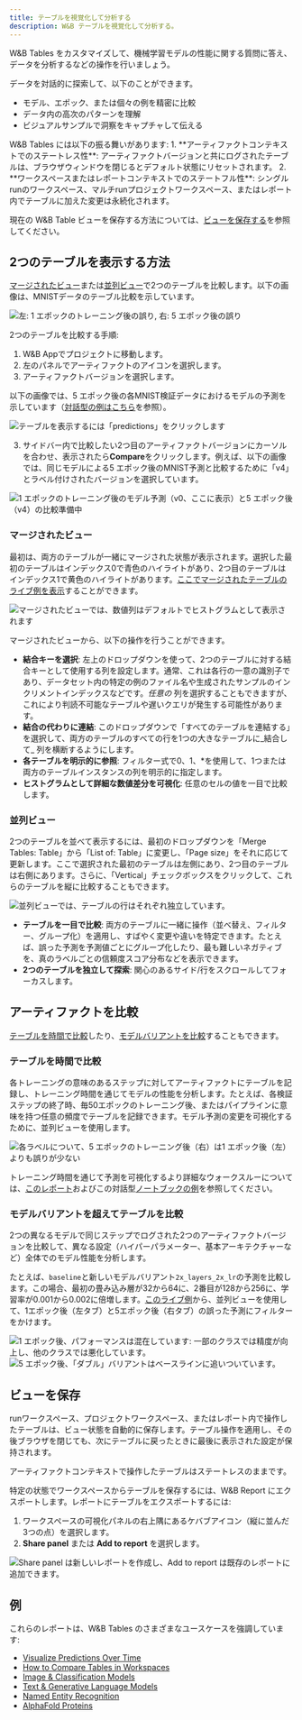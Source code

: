 ```yaml
---
title: テーブルを視覚化して分析する
description: W&B テーブルを視覚化して分析する。
---
```


W&B Tables をカスタマイズして、機械学習モデルの性能に関する質問に答え、データを分析するなどの操作を行いましょう。

データを対話的に探索して、以下のことができます。

* モデル、エポック、または個々の例を精密に比較
* データ内の高次のパターンを理解
* ビジュアルサンプルで洞察をキャプチャして伝える

<Note>
W&B Tables には以下の振る舞いがあります:
1. **アーティファクトコンテキストでのステートレス性**: アーティファクトバージョンと共にログされたテーブルは、ブラウザウィンドウを閉じるとデフォルト状態にリセットされます。
2. **ワークスペースまたはレポートコンテキストでのステートフル性**: シングルrunのワークスペース、マルチrunプロジェクトワークスペース、またはレポート内でテーブルに加えた変更は永続化されます。

現在の W&B Table ビューを保存する方法については、[ビューを保存する](#save-your-view)を参照してください。
</Note>

## 2つのテーブルを表示する方法
[マージされたビュー](#merged-view)または[並列ビュー](#side-by-side-view)で2つのテーブルを比較します。以下の画像は、MNISTデータのテーブル比較を示しています。

<Frame>
    <img src="/images/data_vis/table_comparison.png" alt="左: 1 エポックのトレーニング後の誤り, 右: 5 エポック後の誤り" max-width="90%"  />
</Frame>

2つのテーブルを比較する手順:

1. W&B Appでプロジェクトに移動します。
2. 左のパネルでアーティファクトのアイコンを選択します。
3. アーティファクトバージョンを選択します。

以下の画像では、5 エポック後の各MNIST検証データにおけるモデルの予測を示しています（[対話型の例はこちら](https://wandb.ai/stacey/mnist-viz/artifacts/predictions/baseline/d888bc05719667811b23/files/predictions.table.json)を参照）。

<Frame>
    <img src="/images/data_vis/preds_mnist.png" alt="テーブルを表示するには「predictions」をクリックします" max-width="90%"  />
</Frame>

3. サイドバー内で比較したい2つ目のアーティファクトバージョンにカーソルを合わせ、表示されたら**Compare**をクリックします。例えば、以下の画像では、同じモデルによる5 エポック後のMNIST予測と比較するために「v4」とラベル付けされたバージョンを選択しています。

<Frame>
    <img src="/images/data_vis/preds_2.png" alt="1 エポックのトレーニング後のモデル予測（v0、ここに表示）と5 エポック後（v4）の比較準備中" max-width="90%"  />
</Frame>

### マージされたビュー

最初は、両方のテーブルが一緒にマージされた状態が表示されます。選択した最初のテーブルはインデックス0で青色のハイライトがあり、2つ目のテーブルはインデックス1で黄色のハイライトがあります。[ここでマージされたテーブルのライブ例を表示](https://wandb.ai/stacey/mnist-viz/artifacts/predictions/baseline/d888bc05719667811b23/files/predictions.table.json#7dd0cd845c0edb469dec)することができます。

<Frame>
    <img src="/images/data_vis/merged_view.png" alt="マージされたビューでは、数値列はデフォルトでヒストグラムとして表示されます" max-width="90%"  />
</Frame>

マージされたビューから、以下の操作を行うことができます。

* **結合キーを選択**: 左上のドロップダウンを使って、2つのテーブルに対する結合キーとして使用する列を設定します。通常、これは各行の一意の識別子であり、データセット内の特定の例のファイル名や生成されたサンプルのインクリメントインデックスなどです。_任意の_ 列を選択することもできますが、これにより判読不可能なテーブルや遅いクエリが発生する可能性があります。
* **結合の代わりに連結**: このドロップダウンで「すべてのテーブルを連結する」を選択して、両方のテーブルのすべての行を1つの大きなテーブルに_結合して_ 列を横断するようにします。
* **各テーブルを明示的に参照**: フィルター式で0、1、\*を使用して、1つまたは両方のテーブルインスタンスの列を明示的に指定します。
* **ヒストグラムとして詳細な数値差分を可視化**: 任意のセルの値を一目で比較します。

### 並列ビュー

2つのテーブルを並べて表示するには、最初のドロップダウンを「Merge Tables: Table」から「List of: Table」に変更し、「Page size」をそれに応じて更新します。ここで選択された最初のテーブルは左側にあり、2つ目のテーブルは右側にあります。さらに、「Vertical」チェックボックスをクリックして、これらのテーブルを縦に比較することもできます。

<Frame>
    <img src="/images/data_vis/side_by_side.png" alt="並列ビューでは、テーブルの行はそれぞれ独立しています。" max-width="90%"  />
</Frame>

* **テーブルを一目で比較**: 両方のテーブルに一緒に操作（並べ替え、フィルター、グループ化）を適用し、すばやく変更や違いを特定できます。たとえば、誤った予測を予測値ごとにグループ化したり、最も難しいネガティブを、真のラベルごとの信頼度スコア分布などを表示できます。
* **2つのテーブルを独立して探索**: 関心のあるサイド/行をスクロールしてフォーカスします。

## アーティファクトを比較
[テーブルを時間で比較](#compare-tables-across-time)したり、[モデルバリアントを比較](#compare-tables-across-model-variants)することもできます。

### テーブルを時間で比較
各トレーニングの意味のあるステップに対してアーティファクトにテーブルを記録し、トレーニング時間を通じてモデルの性能を分析します。たとえば、各検証ステップの終了時、毎50エポックのトレーニング後、またはパイプラインに意味を持つ任意の頻度でテーブルを記録できます。モデル予測の変更を可視化するために、並列ビューを使用します。

<Frame>
    <img src="/images/data_vis/compare_across_time.png" alt="各ラベルについて、5 エポックのトレーニング後（右）は1 エポック後（左）よりも誤りが少ない" max-width="90%"  />
</Frame>

トレーニング時間を通じて予測を可視化するより詳細なウォークスルーについては、[このレポート](https://wandb.ai/stacey/mnist-viz/reports/Visualize-Predictions-over-Time--Vmlldzo1OTQxMTk)およびこの対話型[ノートブックの例](https://colab.research.google.com/github/wandb/examples/blob/master/colabs/datasets-predictions/W%26B_Tables_Quickstart.ipynb?_gl=1*kf20ui*_gcl_au*OTI3ODM1OTcyLjE3MzE0MzU1NjU.*_ga*ODEyMjQ4MjkyLjE3MzE0MzU1NjU.*_ga_JH1SJHJQXJ*MTczMTcwNTMwNS45LjEuMTczMTcwNTM5My4zMy4wLjA.*_ga_GMYDGNGKDT*MTczMTcwNTMwNS44LjEuMTczMTcwNTM5My4wLjAuMA..)を参照してください。

### モデルバリアントを超えてテーブルを比較

2つの異なるモデルで同じステップでログされた2つのアーティファクトバージョンを比較して、異なる設定（ハイパーパラメーター、基本アーキテクチャーなど）全体でのモデル性能を分析します。

たとえば、`baseline`と新しいモデルバリアント`2x_layers_2x_lr`の予測を比較します。この場合、最初の畳み込み層が32から64に、2番目が128から256に、学習率が0.001から0.002に倍増します。[このライブ例](https://wandb.ai/stacey/mnist-viz/artifacts/predictions/baseline/d888bc05719667811b23/files/predictions.table.json#2bb3b1d40aa777496b5d$2x_layers_2x_lr)から、並列ビューを使用して、1エポック後（左タブ）と5エポック後（右タブ）の誤った予測にフィルターをかけます。

<Tabs>
<Tab title="1 トレーニングエポック">
<Frame>
    <img src="/images/data_vis/compare_across_variants.png" alt="1 エポック後、パフォーマンスは混在しています: 一部のクラスでは精度が向上し、他のクラスでは悪化しています。"  />
</Frame>
</Tab>
<Tab title="5 トレーニングエポック">
<Frame>
    <img src="/images/data_vis/compare_across_variants_after_5_epochs.png" alt="5 エポック後、「ダブル」バリアントはベースラインに追いついています。"  />
</Frame>
</Tab>
</Tabs>

## ビューを保存

runワークスペース、プロジェクトワークスペース、またはレポート内で操作したテーブルは、ビュー状態を自動的に保存します。テーブル操作を適用し、その後ブラウザを閉じても、次にテーブルに戻ったときに最後に表示された設定が保持されます。

<Note>
アーティファクトコンテキストで操作したテーブルはステートレスのままです。
</Note>

特定の状態でワークスペースからテーブルを保存するには、W&B Report にエクスポートします。レポートにテーブルをエクスポートするには:
1. ワークスペースの可視化パネルの右上隅にあるケバブアイコン（縦に並んだ3つの点）を選択します。
2. **Share panel** または **Add to report** を選択します。

<Frame>
    <img src="/images/data_vis/share_your_view.png" alt="Share panel は新しいレポートを作成し、Add to report は既存のレポートに追加できます。" max-width="90%"  />
</Frame>


## 例

これらのレポートは、W&B Tables のさまざまなユースケースを強調しています:

* [Visualize Predictions Over Time](https://wandb.ai/stacey/mnist-viz/reports/Visualize-Predictions-over-Time--Vmlldzo1OTQxMTk)
* [How to Compare Tables in Workspaces](https://wandb.ai/stacey/xtable/reports/How-to-Compare-Tables-in-Workspaces--Vmlldzo4MTc0MTA)
* [Image & Classification Models](https://wandb.ai/stacey/mendeleev/reports/Tables-Tutorial-Visualize-Data-for-Image-Classification--VmlldzozNjE3NjA)
* [Text & Generative Language Models](https://wandb.ai/stacey/nlg/reports/Tables-Tutorial-Visualize-Text-Data-Predictions---Vmlldzo1NzcwNzY)
* [Named Entity Recognition](https://wandb.ai/stacey/ner_spacy/reports/Named-Entity-Recognition--Vmlldzo3MDE3NzQ)
* [AlphaFold Proteins](https://wandb.ai/wandb/examples/reports/AlphaFold-ed-Proteins-in-W-B-Tables--Vmlldzo4ODc0MDc)